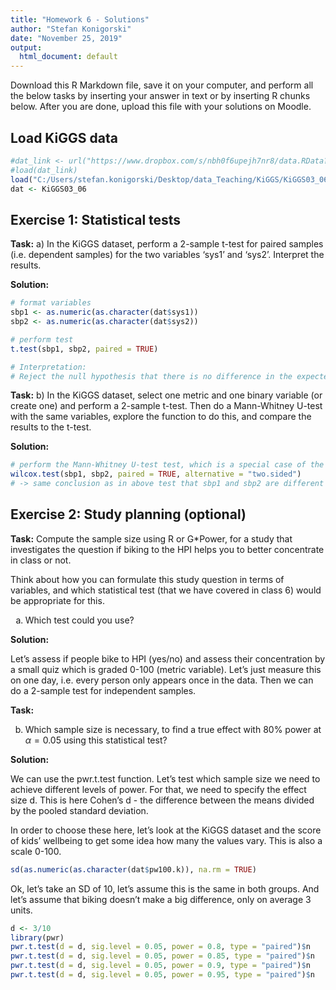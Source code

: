 ```yaml
---
title: "Homework 6 - Solutions"
author: "Stefan Konigorski"
date: "November 25, 2019"
output:
  html_document: default
---
```


Download this R Markdown file, save it on your computer, and perform all the below tasks by inserting your answer in text or by inserting R chunks below. After you are done, upload this file with your solutions on Moodle.

## Load KiGGS data

```r
#dat_link <- url("https://www.dropbox.com/s/nbh0f6upejh7nr8/data.RData?dl=1")
#load(dat_link)
load("C:/Users/stefan.konigorski/Desktop/data_Teaching/KiGGS/KiGGS03_06.RData")
dat <- KiGGS03_06
```

## Exercise 1: Statistical tests

**Task:** 
a) In the KiGGS dataset, perform a 2-sample t-test for paired samples (i.e. dependent samples) for the two variables 'sys1' and 'sys2'. Interpret the results.

**Solution:** 
```r
# format variables
sbp1 <- as.numeric(as.character(dat$sys1))
sbp2 <- as.numeric(as.character(dat$sys2))

# perform test
t.test(sbp1, sbp2, paired = TRUE)

# Interpretation:
# Reject the null hypothesis that there is no difference in the expected value of sys1 and sys2 i.e. conclude that they are different.
```

**Task:** 
b) In the KiGGS dataset, select one metric and one binary variable (or create one) and perform a 2-sample t-test. Then do a Mann-Whitney U-test with the same variables, explore the function to do this, and compare the results to the t-test.

**Solution:** 
```r
# perform the Mann-Whitney U-test test, which is a special case of the Wilcoxon test
wilcox.test(sbp1, sbp2, paired = TRUE, alternative = "two.sided")
# -> same conclusion as in above test that sbp1 and sbp2 are different
```

## Exercise 2: Study planning (optional)

**Task:** 
Compute the sample size using R or G*Power, for a study that investigates the question if biking to the HPI helps you to better concentrate in class or not.

Think about how you can formulate this study question in terms of variables, and which statistical test (that we have covered in class 6) would be appropriate for this.

a) Which test could you use?

**Solution:** 

Let's assess if people bike to HPI (yes/no) and assess their concentration by a small quiz which is graded 0-100 (metric variable). Let's just measure this on one day, i.e. every person only appears once in the data. Then we can do a 2-sample test for independent samples.

**Task:** 

b) Which sample size is necessary, to find a true effect with 80\% power at $\alpha=0.05$ using this statistical test?

**Solution:**

We can use the pwr.t.test function. Let's test which sample size we need to achieve different levels of power. For that, we need to specify the effect size d. This is here Cohen's d - the difference between the means divided by the pooled standard deviation. 

In order to choose these here, let's look at the KiGGS dataset and the score of kids' wellbeing to get some idea how many the values vary. This is also a scale 0-100.

```r
sd(as.numeric(as.character(dat$pw100.k)), na.rm = TRUE)
```

Ok, let's take an SD of 10, let's assume this is the same in both groups. And let's assume that biking doesn't make a big difference, only on average 3 units.

```r
d <- 3/10
library(pwr)
pwr.t.test(d = d, sig.level = 0.05, power = 0.8, type = "paired")$n
pwr.t.test(d = d, sig.level = 0.05, power = 0.85, type = "paired")$n
pwr.t.test(d = d, sig.level = 0.05, power = 0.9, type = "paired")$n
pwr.t.test(d = d, sig.level = 0.05, power = 0.95, type = "paired")$n
```